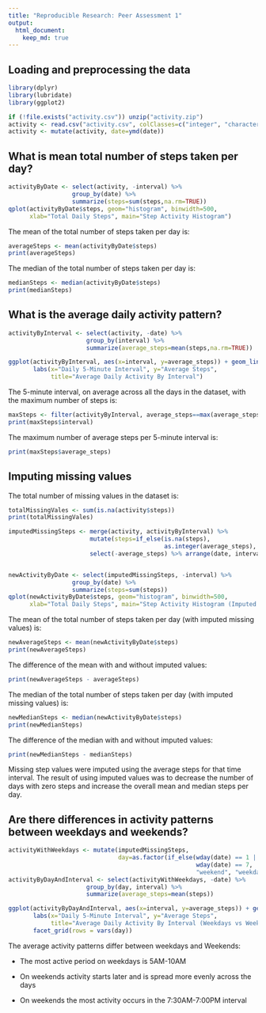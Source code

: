 ```yaml
---
title: "Reproducible Research: Peer Assessment 1"
output: 
  html_document:
    keep_md: true
---
```


## Loading and preprocessing the data
```r
library(dplyr)
library(lubridate)
library(ggplot2)
```
```r
if (!file.exists("activity.csv")) unzip("activity.zip")
activity <- read.csv("activity.csv", colClasses=c("integer", "character", "integer"))
activity <- mutate(activity, date=ymd(date))
```

## What is mean total number of steps taken per day?
<!-- For this part of the assignment, you can ignore the missing values in the dataset.
     Calculate the total number of steps taken per day
     Make a histogram of the total number of steps taken each day
     Calculate and report the mean and median of the total number of steps taken per day -->

```r
activityByDate <- select(activity, -interval) %>%
                  group_by(date) %>%
                  summarize(steps=sum(steps,na.rm=TRUE))
qplot(activityByDate$steps, geom="histogram", binwidth=500, 
      xlab="Total Daily Steps", main="Step Activity Histogram")
```

The mean of the total number of steps taken per day is: 
```r
averageSteps <- mean(activityByDate$steps)
print(averageSteps)
```

The median of the total number of steps taken per day is: 
```r
medianSteps <- median(activityByDate$steps)
print(medianSteps)
```

## What is the average daily activity pattern?
<!-- Make a time series plot (i.e. type="l") of the 5-minute interval (x-axis)
     and the average number of steps taken, averaged across all days (y-axis)
     Which 5-minute interval, on average across all the days in the dataset,
     contains the maximum number of steps? -->

```r
activityByInterval <- select(activity, -date) %>%
                      group_by(interval) %>%
                      summarize(average_steps=mean(steps,na.rm=TRUE))

ggplot(activityByInterval, aes(x=interval, y=average_steps)) + geom_line() + 
       labs(x="Daily 5-Minute Interval", y="Average Steps", 
            title="Average Daily Activity By Interval")
```

The 5-minute interval, on average across all the days in the dataset, 
with the maximum number of steps is: 
```r
maxSteps <- filter(activityByInterval, average_steps==max(average_steps))
print(maxSteps$interval)
```

The maximum number of average steps per 5-minute interval is:  
```r
print(maxSteps$average_steps)
```

## Imputing missing values
<!-- Note that there are a number of days/intervals where there are missing
values (coded as NA). The presence of missing days may introduce bias into some
calculations or summaries of the data. Calculate and report the total number of
missing values in the dataset (i.e. the total number of rows with NAs) Devise a
strategy for filling in all of the missing values in the dataset. The strategy
does not need to be sophisticated. For example, you could use the mean/median
for that day, or the mean for that 5-minute interval, etc. Create a new dataset
that is equal to the original dataset but with the missing data filled in. Make
a histogram of the total number of steps taken each day and Calculate and report
the mean and median total number of steps taken per day. Do these values differ
from the estimates from the first part of the assignment? What is the impact of
imputing missing data on the estimates of the total daily number of steps? -->

The total number of missing values in the dataset is: 
```r
totalMissingVales <- sum(is.na(activity$steps))
print(totalMissingVales)

imputedMissingSteps <- merge(activity, activityByInterval) %>%
                       mutate(steps=if_else(is.na(steps), 
                                            as.integer(average_steps), steps)) %>%
                       select(-average_steps) %>% arrange(date, interval)


newActivityByDate <- select(imputedMissingSteps, -interval) %>%
                  group_by(date) %>%
                  summarize(steps=sum(steps))
qplot(newActivityByDate$steps, geom="histogram", binwidth=500, 
      xlab="Total Daily Steps", main="Step Activity Histogram (Imputed Missing Values)")


```

The mean of the total number of steps taken per day (with imputed missing values) is: 
```r
newAverageSteps <- mean(newActivityByDate$steps)
print(newAverageSteps)
```

The difference of the mean with and without imputed values:  
```r
print(newAverageSteps - averageSteps)
```

The median of the total number of steps taken per day (with imputed missing values) is: 
```r
newMedianSteps <- median(newActivityByDate$steps)
print(newMedianSteps)
```

The difference of the median with and without imputed values:  
```r
print(newMedianSteps - medianSteps)
```

Missing step values were imputed using the average steps for that time interval.
The result of using imputed values was to decrease the number of days with zero 
steps and increase the overall mean and median steps per day.

## Are there differences in activity patterns between weekdays and weekends?
<!-- Use the dataset with the filled-in missing values for this part. Create a
new factor variable in the dataset with two levels – “weekday” and “weekend”
indicating whether a given date is a weekday or weekend day. Make a panel plot
containing a time series plot (i.e. type="l") of the 5-minute interval (x-axis)
and the average number of steps taken, averaged across all weekday days or
weekend days (y-axis). See the README file in the GitHub repository to see an
example of what this plot should look like using simulated data. -->
```r
activityWithWeekdays <- mutate(imputedMissingSteps, 
                               day=as.factor(if_else(wday(date) == 1 | 
                                                     wday(date) == 7, 
                                                     "weekend", "weekday")))
activityByDayAndInterval <- select(activityWithWeekdays, -date) %>%
                      group_by(day, interval) %>%
                      summarize(average_steps=mean(steps))

ggplot(activityByDayAndInterval, aes(x=interval, y=average_steps)) + geom_line() + 
       labs(x="Daily 5-Minute Interval", y="Average Steps", 
            title="Average Daily Activity By Interval (Weekdays vs Weekends)") +
       facet_grid(rows = vars(day))
```

The average activity patterns differ between weekdays and Weekends:

* The most active period on weekdays is 5AM-10AM

* On weekends activity starts later and is spread more evenly across the days

* On weekends the most activity occurs in the 7:30AM-7:00PM interval

